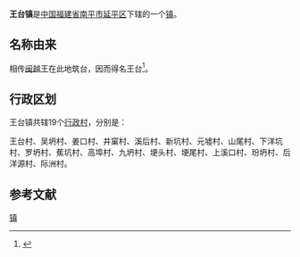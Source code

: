 {{中国乡级行政区
| 行政区全称 = 王台镇
| 景观照片文件名 =
| 景观照片描述 =
| 汉语拼音 =
| 通用拼音 =
| 注音符號 =
| 其它标音类型1 =
| 其它标音1 =
| 其它标音类型2 =
| 其它标音2 =
| 其它语言类型1 =
| 其它语言地名1 =
| 其它语言类型2 =
| 其它语言地名2 =
| 上级行政区 = [[福建省|福建省]][[南平市|南平市]][[延平区|延平区]]
| 行政区类别 = [[镇|镇]]
| 行政区划代码 =350702107
| 地理坐标 =
| 总面积 =
| 户籍人口 =
| 户籍人口年份 =
| 常住人口 =
| 常住人口年份 =
| 人口密度 =
| 行政区划 =
| 官方网站 =
| 政府驻地 =
| 邮政编码 =
| 毗邻行政区 =
| 位置图文件名 =
| 位置图描述 =
}}
'''王台镇'''是[[中华人民共和国|中国]][[福建省|福建省]][[南平市|南平市]][[延平区|延平区]]下辖的一个[[镇|镇]]。

== 名称由来 ==
相传[[闽越王|闽越王]]在此地筑台，因而得名王台<ref>{{cite book|author=南平市志编纂委员会|title=南平市志(上下册)|year=1994|publisher=中华书局|location=北京市|isbn=7-101-01331-7|url=http://www.fjsq.gov.cn/ShowText.asp?ToBook=3221&index=28&|edition=第一版.|access-date=2011-06-20|archive-url=https://web.archive.org/web/20160304113924/http://www.fjsq.gov.cn/ShowText.asp?ToBook=3221&index=28&|archive-date=2016-03-04|dead-url=yes}}</ref>。

== 行政区划 ==

王台镇共辖19个[[行政村|行政村]]，分别是：

王台村、吴坍村、姜口村、井窠村、溪后村、新坑村、元墟村、山尾村、下洋坑村、罗坍村、蕉坑村、高埠村、九坍村、埂头村、埂尾村、上溪口村、玢坍村、后洋源村、际洲村。

== 参考文献 ==
<references/>

{{延平区行政区划}}
{{福建小作品}}
[[Category:延平区乡镇|镇]]